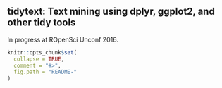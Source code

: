 <!-- README.md is generated from README.Rmd. Please edit that file -->

tidytext: Text mining using dplyr, ggplot2, and other tidy tools
---------------

In progress at ROpenSci Unconf 2016.

```r
knitr::opts_chunk$set(
  collapse = TRUE,
  comment = "#>",
  fig.path = "README-"
)
```
